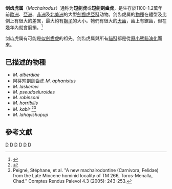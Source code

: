 {{Automatic taxobox
| taxon = Machairodus
| authority = Kaup, 1833
| fossil_range = {{Fossil range|11|0.12}}
| image = Machairodus aphanistus - Cerro de los Batallones - Museo Arqueológico Regional CAM.JPG
| image_caption = ''M. aphanistus''的頭骨
| type_species = '''阿芬短劍劍齒虎<br>''Machairodus aphanistus'''''
| type_species_authority = Kaup, 1833
}}

'''剑齿虎属'''（''Machairodus''）通称为'''短劍虎'''或'''短劍劍齒虎'''，是生存於1100-1.2萬年前[[歐洲|歐洲]]、[[亞洲|亞洲]]、[[非洲|非洲]]及[[北美洲|北美洲]]的大型[[劍齒虎亞科|劍齒虎亞科]]动物。剑齿虎属的[[物種|物種]]在體型及比例上有很大的差異，最大約有[[獅子|獅子]]的大小。牠們有很大的[[犬齒|犬齒]]，齒上有鋸齒，但在幾年內就會磨損。<ref>{{cite book en|last=Turner |first=Alan |year=1997 |title= The Big Cats and their fossil relatives|url=https://archive.org/details/bigcatstheirfoss00turn |publisher= Columbia University Press|location=New York|pages= [https://archive.org/details/bigcatstheirfoss00turn/page/n60 43]-48|isbn= 0-231-10228-3}}</ref>

剑齿虎属有可能是[[似劍齒虎|似劍齒虎]]的祖先。剑齿虎属與所有[[貓科|貓科]]都是從[[原小熊貓|原小熊貓]][[演化|演化]]而來。

==已描述的物種==
*''M. alberdiae'' {{small|Ginsburg ''et al.'', 1981}}
*阿芬短劍劍齒虎 ''M. aphanistus'' {{small|[[Johann_Jakob_Kaup|Kaup]], 1832}}
*''M. laskerevi'' {{small|Sotnikova, 1992}}{{sfnp|Antón|2013}}
*''M. pseudaeluroides'' {{small|Schmidt-Kittler, 1976}}{{sfnp|Antón|2013}}
*''M. robinsoni'' {{small|Kurtén, 1975}}
*''M. horribilis'' {{small|Schlosser, 1903}}
*''M. kabir'' {{small|Peigne et al. 2005}}<ref>{{Cite web |url=http://fossilworks.org/bridge.pl?a=taxonInfo&taxon_no=272315 |title=存档副本 |accessdate=2019-10-18 |archive-date=2016-03-21 |archive-url=https://web.archive.org/web/20160321112923/http://fossilworks.org/bridge.pl?a=taxonInfo&taxon_no=272315 |dead-url=no }}</ref><ref name=peigne>Peigné, Stéphane, et al. "A new machairodontine (Carnivora, Felidae) from the Late Miocene hominid locality of TM 266, Toros-Menalla, Chad." Comptes Rendus Palevol 4.3 (2005): 243-253.</ref>
*''M. lahayishupup'' {{small|Orcut, 2021}}

==參考文獻==
{{reflist}}
{{劍齒虎亞科}}
{{已滅絕貓科}}
{{Taxonbar}}
[[Category:中新世哺乳類|D]]
[[Category:上新世哺乳類|D]]
[[Category:更新世哺乳類|D]]
[[Category:劍齒虎亞科|D]]
[[Category:亞洲史前哺乳動物|D]]
[[Category:1833年描述的分类群|D]]